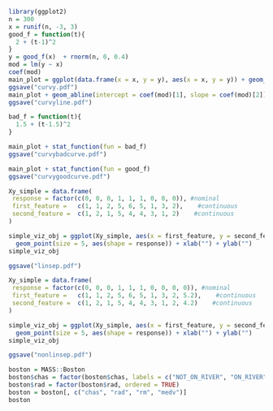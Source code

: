 
```r
library(ggplot2)
n = 300
x = runif(n, -3, 3)
good_f = function(t){
  2 + (t-1)^2
}
y = good_f(x)  + rnorm(n, 0, 0.4)
mod = lm(y ~ x)
coef(mod)
main_plot = ggplot(data.frame(x = x, y = y), aes(x = x, y = y)) + geom_point() 
ggsave("curvy.pdf")
main_plot + geom_abline(intercept = coef(mod)[1], slope = coef(mod)[2])
ggsave("curvyline.pdf")

bad_f = function(t){
  1.5 + (t-1.5)^2
}

main_plot + stat_function(fun = bad_f)
ggsave("curvybadcurve.pdf")

main_plot + stat_function(fun = good_f)
ggsave("curvygoodcurve.pdf")

```



```r
Xy_simple = data.frame(
 response = factor(c(0, 0, 0, 1, 1, 1, 0, 0, 0)), #nominal
 first_feature =   c(1, 1, 2, 5, 6, 5, 1, 3, 2),    #continuous
 second_feature =  c(1, 2, 1, 5, 4, 4, 3, 1, 2)    #continuous
)

simple_viz_obj = ggplot(Xy_simple, aes(x = first_feature, y = second_feature)) + 
  geom_point(size = 5, aes(shape = response)) + xlab("") + ylab("")
simple_viz_obj

ggsave("linsep.pdf")
```


```r
Xy_simple = data.frame(
 response = factor(c(0, 0, 0, 1, 1, 1, 0, 0, 0, 0)), #nominal
 first_feature =   c(1, 1, 2, 5, 6, 5, 1, 3, 2, 5.2),    #continuous
 second_feature =  c(1, 2, 1, 5, 4, 4, 3, 1, 2, 4.2)    #continuous
)

simple_viz_obj = ggplot(Xy_simple, aes(x = first_feature, y = second_feature)) + 
  geom_point(size = 5, aes(shape = response)) + xlab("") + ylab("")
simple_viz_obj

ggsave("nonlinsep.pdf")
```



```r
boston = MASS::Boston
boston$chas = factor(boston$chas, labels = c("NOT_ON_RIVER", "ON_RIVER"))
boston$rad = factor(boston$rad, ordered = TRUE)
boston = boston[, c("chas", "rad", "rm", "medv")]
boston
```





